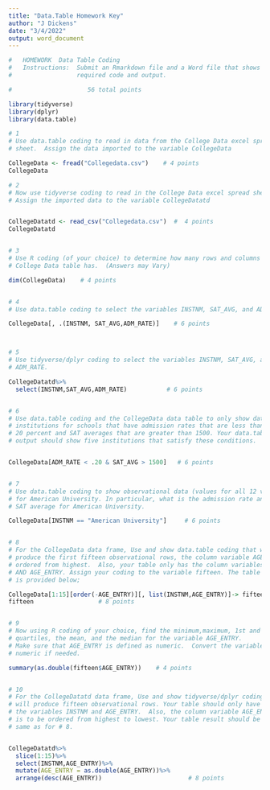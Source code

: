 ```yaml
---
title: "Data.Table Homework Key"
author: "J Dickens"
date: "3/4/2022"
output: word_document
---
```


```r



#   HOMEWORK  Data Table Coding
#   Instructions:  Submit an Rmarkdown file and a Word file that shows all
#                  required code and output.

#                     56 total points

library(tidyverse)
library(dplyr)
library(data.table)

# 1
# Use data.table coding to read in data from the College Data excel spread
# sheet.  Assign the data imported to the variable CollegeData

CollegeData <- fread("Collegedata.csv")    # 4 points
CollegeData

# 2
# Now use tidyverse coding to read in the College Data excel spread sheet.
# Assign the imported data to the variable CollegeDatatd


CollegeDatatd <- read_csv("Collegedata.csv")  #  4 points
CollegeDatatd


# 3
# Use R coding (of your choice) to determine how many rows and columns the
# College Data table has.  (Answers may Vary)

dim(CollegeData)    # 4 points


# 4
# Use data.table coding to select the variables INSTNM, SAT_AVG, and ADM_RATE.

CollegeData[, .(INSTNM, SAT_AVG,ADM_RATE)]    # 6 points



# 5
# Use tidyverse/dplyr coding to select the variables INSTNM, SAT_AVG, and
# ADM_RATE.

CollegeDatatd%>%
  select(INSTNM,SAT_AVG,ADM_RATE)           # 6 points


# 6
# Use data.table coding and the CollegeData data table to only show data for
# institutions for schools that have admission rates that are less than 
# 20 percent and SAT averages that are greater than 1500. Your data.table
# output should show five institutions that satisfy these conditions.


CollegeData[ADM_RATE < .20 & SAT_AVG > 1500]   # 6 points


# 7
# Use data.table coding to show observational data (values for all 12 variables
# for American University. In particular, what is the admission rate and 
# SAT average for American University.

CollegeData[INSTNM == "American University"]     # 6 points


# 8
# For the CollegeData data frame, Use and show data.table coding that will 
# produce the first fifteen observational rows, the column variable AGE_ENTRY
# ordered from highest.  Also, your table only has the column variables INSTNM
# AND AGE_ENTRY. Assign your coding to the variable fifteen. The table produced
# is provided below;

CollegeData[1:15][order(-AGE_ENTRY)][, list(INSTNM,AGE_ENTRY)]-> fifteen
fifteen                  # 8 points


# 9
# Now using R coding of your choice, find the minimum,maximum, 1st and 3rd
# quartiles, the mean, and the median for the variable AGE_ENTRY.
# Make sure that AGE_ENTRY is defined as numeric.  Convert the variable to
# numeric if needed.

summary(as.double(fifteen$AGE_ENTRY))    # 4 points


# 10
# For the CollegeDatatd data frame, Use and show tidyverse/dplyr coding that
# will produce fifteen observational rows. Your table should only have data for
# the variables INSTNM and AGE_ENTRY.  Also, the column variable AGE_ENTRY 
# is to be ordered from highest to lowest. Your table result should be the
# same as for # 8.


CollegeDatatd%>%
  slice(1:15)%>%
  select(INSTNM,AGE_ENTRY)%>%
  mutate(AGE_ENTRY = as.double(AGE_ENTRY))%>%          
  arrange(desc(AGE_ENTRY))                        # 8 points
  









```
